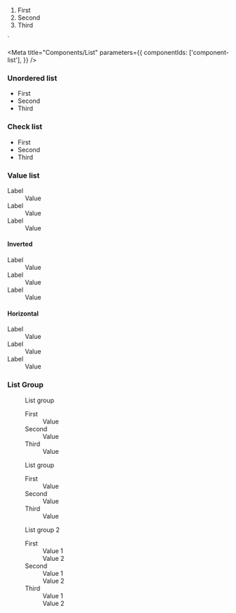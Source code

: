 
  <ol>
      <li>First</li>
      <li>Second</li>
      <li>Third</li>
  </ol>
`

<Meta
  title="Components/List"
  parameters={{
    componentIds: ['component-list'],
  }}
/>

### Unordered list

<Canvas>
  <ul>
    <li>First</li>
    <li>Second</li>
    <li>Third</li>
  </ul>
</Canvas>

### Check list

<Canvas>
  <ul class="check">
    <li>First</li>
    <li>Second</li>
    <li>Third</li>
  </ul>
</Canvas>

### Value list

<Canvas>
  <dl class="gds-list">
    <dt>Label</dt>
    <dd>Value</dd>
    <dt>Label</dt>
    <dd>Value</dd>
    <dt>Label</dt>
    <dd>Value</dd>
  </dl>
</Canvas>

#### Inverted

<Canvas>
  <dl class="gds-list gds-list--inverted">
    <dt>Label</dt>
    <dd>Value</dd>
    <dt>Label</dt>
    <dd>Value</dd>
    <dt>Label</dt>
    <dd>Value</dd>
  </dl>
</Canvas>

#### Horizontal

<Canvas>
  <dl class="gds-list gds-list--horizontal">
    <dt>Label</dt>
    <dd>Value</dd>
    <dt>Label</dt>
    <dd>Value</dd>
    <dt>Label</dt>
    <dd>Value</dd>
  </dl>
</Canvas>

### List Group

<Canvas>
  <figure>
    <figcaption class="table-list-caption">List group</figcaption>
    <dl>
      <div>
        <dt>First</dt>
        <dd>Value</dd>
      </div>
      <div>
        <dt>Second</dt>
        <dd>Value</dd>
      </div>
      <div>
        <dt>Third</dt>
        <dd>Value</dd>
      </div>
    </dl>
  </figure>
</Canvas>

<Canvas>
  <div>
    <figure>
      <figcaption class="table-list-caption">List group</figcaption>
      <dl>
        <div>
          <dt>First</dt>
          <dd>Value</dd>
        </div>
        <div>
          <dt>Second</dt>
          <dd>Value</dd>
        </div>
        <div>
          <dt>Third</dt>
          <dd>Value</dd>
        </div>
      </dl>
    </figure>
    <figure>
      <figcaption class="table-list-caption">List group 2</figcaption>
      <dl>
        <div>
          <dt>First</dt>
          <dd>Value 1</dd>
          <dd>Value 2</dd>
        </div>
        <div>
          <dt>Second</dt>
          <dd>Value 1</dd>
          <dd>Value 2</dd>
        </div>
        <div>
          <dt>Third</dt>
          <dd>Value 1</dd>
          <dd>Value 2</dd>
        </div>
      </dl>
    </figure>
  </div>
</Canvas>
